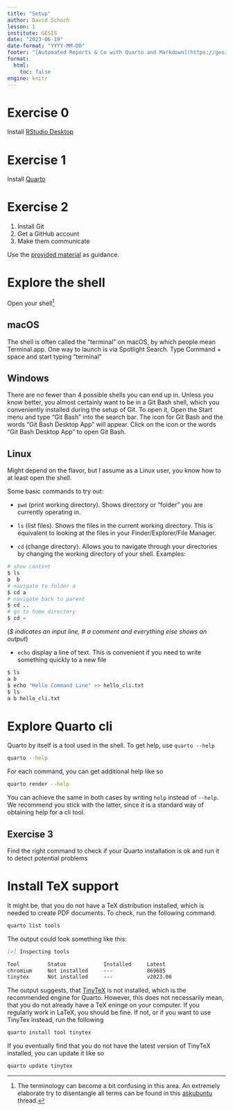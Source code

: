 ```yaml
---
title: "Setup"
author: David Schoch
lesson: 1
institute: GESIS
date: "2023-06-19"
date-format: "YYYY-MM-DD"
footer: "[Automated Reports & Co with Quarto and Markdown](https://gesiscss.github.io/quarto-workshop/)"
format:
  html:
    toc: false
engine: knitr
---
```


# Exercise 0

Install [RStudio Desktop](https://posit.co/downloads/)

# Exercise 1

Install [Quarto](https://quarto.org/docs/get-started/)


# Exercise 2

1. Install Git
2. Get a GitHub account
3. Make them communicate

Use the [provided material](extra/git.qmd) as guidance.

# Explore the shell

Open your shell[^1]

[^1]: The terminology can become a bit confusing in this area. An extremely elaborate try to disentangle all terms can be found in this [askubuntu](https://askubuntu.com/questions/506510/what-is-the-difference-between-terminal-console-shell-and-command-line) thread.

::: {.panel-tabset}
## macOS

The shell is often called the “terminal” on macOS, by which people mean Terminal.app. One way to launch is via Spotlight Search. Type Command + space and start typing “terminal”

## Windows
There are no fewer than 4 possible shells you can end up in. Unless you know better, you almost certainly want to be in a Git Bash shell, which you conveniently installed during the setup of Git. To open it, Open the Start menu and type "Git Bash" into the search bar. The icon for Git Bash and the words “Git Bash Desktop App” will appear. Click on the icon or the words “Git Bash Desktop App” to open Git Bash. 

## Linux

Might depend on the flavor, but I assume as a Linux user, you know how to at least open the shell.

:::

Some basic commands to try out:

- `pwd` (print working directory). Shows directory or “folder” you are currently operating in.

- `ls` (list files). Shows the files in the current working directory. This is equivalent to looking at the files in your Finder/Explorer/File Manager. 

- `cd` (change directory). Allows you to navigate through your directories by changing the working directory of your shell. Examples:

```bash 
# show content
$ ls
a  b
# navigate to folder a
$ cd a
# navigate back to parent
$ cd ..
# go to home directory
$ cd ~
```
(*$ indicates an input line, # a comment and everything else shows an output*)

- `echo` display a line of text. This is convenient if you need to write something quickly to a new file

```bash
$ ls
a b
$ echo "Hello Command Line" >> hello_cli.txt
$ ls
a b hello_cli.txt
```

# Explore Quarto cli

Quarto by itself is a tool used in the shell. To get help, use `quarto --help`

```bash
quarto --help 
```

For each command, you can get additional help like so

```bash
quarto render --help
```

You can achieve the same in both cases by writing `help` instead of `--help`. We recommend you stick with the latter, since it is a standard way of obtaining help for a cli tool.

## Exercise 3

Find the right command to check if your Quarto installation is ok and run it to detect potential problems

# Install TeX support

It might be, that you do not have a TeX distribution installed, which is needed to create PDF documents.
To check, run the following command.

```bash
quarto list tools
```

The output could look something like this:

```md
[✓] Inspecting tools

Tool         Status            Installed     Latest  
chromium     Not installed     ---           869685  
tinytex      Not installed     ---           v2023.06
```

The output suggests, that [TinyTeX](https://yihui.org/tinytex/) is not installed, which is the recommended engine for Quarto.
However, this does not necessarily mean, that you do not already have a TeX eninge on your computer. If you regularly work in LaTeX, 
you should be fine. If not, or if you want to use TinyTex instead, run the following

```bash
quarto install tool tinytex
```

If you eventually find that you do not have the latest version of TinyTeX installed, you can update it like so

```bash
quarto update tinytex
```